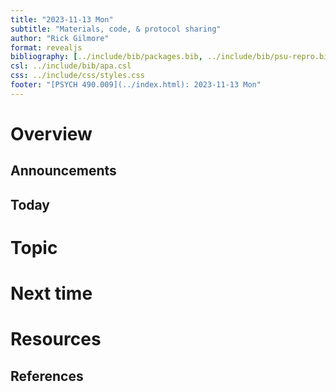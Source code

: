 ```yaml
---
title: "2023-11-13 Mon"
subtitle: "Materials, code, & protocol sharing"
author: "Rick Gilmore"
format: revealjs
bibliography: [../include/bib/packages.bib, ../include/bib/psu-repro.bib]
csl: ../include/bib/apa.csl
css: ../include/css/styles.css
footer: "[PSYCH 490.009](../index.html): 2023-11-13 Mon"
---
```


# Overview

## Announcements

## Today

# Topic

# Next time

# Resources

## References